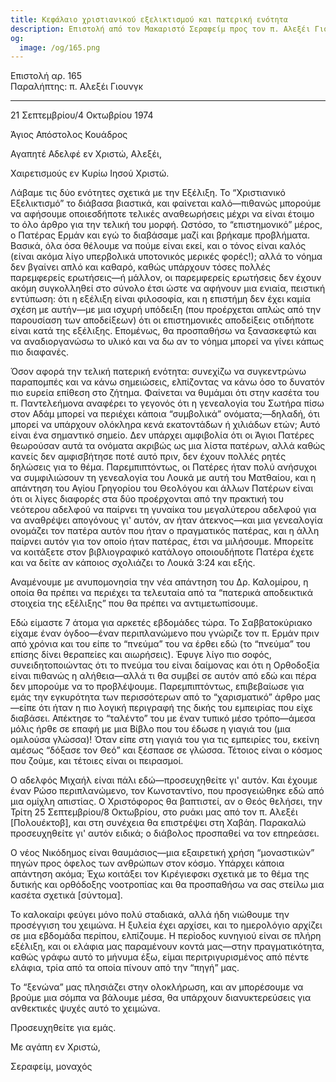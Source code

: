 ```yaml
---
title: Κεφάλαιο χριστιανικού εξελικτισμού και πατερική ενότητα
description: Επιστολή από τον Μακαριστό Σεραφείμ προς τον π. Αλεξέι Γιουνγκ.
og:
  image: /og/165.png
---
```


<div style={{textAlign:'right', fontFamily:'monospace'}}>Επιστολή αρ. 165</div>
<div style={{textAlign:'left', fontFamily:'monospace'}}>Παραλήπτης: π. Αλεξέι Γιουνγκ</div>

---

21 Σεπτεμβρίου/4 Οκτωβρίου 1974

Άγιος Απόστολος Κουάδρος

Αγαπητέ Αδελφέ εν Χριστώ, Αλεξέι,

Χαιρετισμούς εν Κυρίω Ιησού Χριστώ.

Λάβαμε τις δύο ενότητες σχετικά με την Εξέλιξη. Το “Χριστιανικό Εξελικτισμό” το διάβασα βιαστικά, και φαίνεται καλό—πιθανώς μπορούμε να αφήσουμε οποιεσδήποτε τελικές αναθεωρήσεις μέχρι να είναι έτοιμο το όλο άρθρο για την τελική του μορφή. Ωστόσο, το “επιστημονικό” μέρος, ο Πατέρας Ερμάν και εγώ το διαβάσαμε μαζί και βρήκαμε προβλήματα. Βασικά, όλα όσα θέλουμε να πούμε είναι εκεί, και ο τόνος είναι καλός (είναι ακόμα λίγο υπερβολικά υποτονικός μερικές φορές!); αλλά το νόημα δεν βγαίνει απλό και καθαρό, καθώς υπάρχουν τόσες πολλές παρεμφερείς ερωτήσεις—ή μάλλον, οι παρεμφερείς ερωτήσεις δεν έχουν ακόμη συγκολληθεί στο σύνολο έτσι ώστε να αφήνουν μια ενιαία, πειστική εντύπωση: ότι η εξέλιξη είναι φιλοσοφία, και η επιστήμη δεν έχει καμία σχέση με αυτήν—με μια ισχυρή υπόδειξη (που προέρχεται απλώς από την παρουσίαση των αποδείξεων) ότι οι επιστημονικές αποδείξεις οτιδήποτε είναι κατά της εξέλιξης. Επομένως, θα προσπαθήσω να ξανασκεφτώ και να αναδιοργανώσω το υλικό και να δω αν το νόημα μπορεί να γίνει κάπως πιο διαφανές.

Όσον αφορά την τελική πατερική ενότητα: συνεχίζω να συγκεντρώνω παραπομπές και να κάνω σημειώσεις, ελπίζοντας να κάνω όσο το δυνατόν πιο ευρεία επίθεση στο ζήτημα. Φαίνεται να θυμάμαι ότι στην κασέτα του π. Παντελεήμονα αναφέρει το γεγονός ότι η γενεαλογία του Σωτήρα πίσω στον Αδάμ μπορεί να περιέχει κάποια “συμβολικά” ονόματα;—δηλαδή, ότι μπορεί να υπάρχουν ολόκληρα κενά εκατοντάδων ή χιλιάδων ετών; Αυτό είναι ένα σημαντικό σημείο. Δεν υπάρχει αμφιβολία ότι οι Άγιοι Πατέρες θεωρούσαν αυτά τα ονόματα ακριβώς ως μια λίστα πατέρων, αλλά καθώς κανείς δεν αμφισβήτησε ποτέ αυτό πριν, δεν έχουν πολλές ρητές δηλώσεις για το θέμα. Παρεμπιπτόντως, οι Πατέρες ήταν πολύ ανήσυχοι να συμφιλιώσουν τη γενεαλογία του Λουκά με αυτή του Ματθαίου, και η απάντηση του Αγίου Γρηγορίου του Θεολόγου και άλλων Πατέρων είναι ότι οι λίγες διαφορές στα δύο προέρχονται από την πρακτική του νεότερου αδελφού να παίρνει τη γυναίκα του μεγαλύτερου αδελφού για να αναθρέψει απογόνους γι' αυτόν, αν ήταν άτεκνος—και μια γενεαλογία ονομάζει τον πατέρα αυτόν που ήταν ο πραγματικός πατέρας, και η άλλη παίρνει αυτόν για τον οποίο ήταν πατέρας, έτσι να μιλήσουμε. Μπορείτε να κοιτάξετε στον βιβλιογραφικό κατάλογο οποιουδήποτε Πατέρα έχετε και να δείτε αν κάποιος σχολιάζει το Λουκά 3:24 και εξής.

Αναμένουμε με ανυπομονησία την νέα απάντηση του Δρ. Καλομίρου, η οποία θα πρέπει να περιέχει τα τελευταία από τα “πατερικά αποδεικτικά στοιχεία της εξέλιξης” που θα πρέπει να αντιμετωπίσουμε.

Εδώ είμαστε 7 άτομα για αρκετές εβδομάδες τώρα. Το Σαββατοκύριακο είχαμε έναν όγδοο—έναν περιπλανώμενο που γνώριζε τον π. Ερμάν πριν από χρόνια και του είπε το “πνεύμα” του να έρθει εδώ (το “πνεύμα” του επίσης δίνει θεραπείες και αιωρήσεις). Έφυγε λίγο πιο σοφός, συνειδητοποιώντας ότι το πνεύμα του είναι δαίμονας και ότι η Ορθοδοξία είναι πιθανώς η αλήθεια—αλλά τι θα συμβεί σε αυτόν από εδώ και πέρα δεν μπορούμε να το προβλέψουμε. Παρεμπιπτόντως, επιβεβαίωσε για εμάς την εγκυρότητα των περισσότερων από το “χαρισματικό” άρθρο μας—είπε ότι ήταν η πιο λογική περιγραφή της δικής του εμπειρίας που είχε διαβάσει. Απέκτησε το “ταλέντο” του με έναν τυπικό μέσο τρόπο—άμεσα μόλις ήρθε σε επαφή με μια Βίβλο που του έδωσε η γιαγιά του (μια ομιλούσα γλώσσα)! Όταν είπε στη γιαγιά του για τις εμπειρίες του, εκείνη αμέσως “δόξασε τον Θεό” και ξέσπασε σε γλώσσα. Τέτοιος είναι ο κόσμος που ζούμε, και τέτοιες είναι οι πειρασμοί.

Ο αδελφός Μιχαήλ είναι πάλι εδώ—προσευχηθείτε γι' αυτόν. Και έχουμε έναν Ρώσο περιπλανώμενο, τον Κωνσταντίνο, που προσγειώθηκε εδώ από μια ομίχλη απιστίας. Ο Χριστόφορος θα βαπτιστεί, αν ο Θεός θελήσει, την Τρίτη 25 Σεπτεμβρίου/8 Οκτωβρίου, στο ρυάκι μας από τον π. Αλεξέι [Πολουέκτοβ], και στη συνέχεια θα επιστρέψει στη Χαβάη. Παρακαλώ προσευχηθείτε γι' αυτόν ειδικά; ο διάβολος προσπαθεί να τον επηρεάσει.

Ο νέος Νικόδημος είναι θαυμάσιος—μια εξαιρετική χρήση “μοναστικών” πηγών προς όφελος των ανθρώπων στον κόσμο. Υπάρχει κάποια απάντηση ακόμα; Έχω κοιτάξει τον Κιρέγιεφσκι σχετικά με το θέμα της δυτικής και ορθόδοξης νοοτροπίας και θα προσπαθήσω να σας στείλω μια κασέτα σχετικά [σύντομα].

Το καλοκαίρι φεύγει μόνο πολύ σταδιακά, αλλά ήδη νιώθουμε την προσέγγιση του χειμώνα. Η ξυλεία έχει αρχίσει, και το ημερολόγιο αρχίζει σε μια εβδομάδα περίπου, ελπίζουμε. Η περίοδος κυνηγιού είναι σε πλήρη εξέλιξη, και οι ελάφια μας παραμένουν κοντά μας—στην πραγματικότητα, καθώς γράφω αυτό το μήνυμα έξω, είμαι περιτριγυρισμένος από πέντε ελάφια, τρία από τα οποία πίνουν από την “πηγή” μας.

Το “ξενώνα” μας πλησιάζει στην ολοκλήρωση, και αν μπορέσουμε να βρούμε μια σόμπα να βάλουμε μέσα, θα υπάρχουν διανυκτερεύσεις για ανθεκτικές ψυχές αυτό το χειμώνα.

Προσευχηθείτε για εμάς.

Με αγάπη εν Χριστώ,

Σεραφείμ, μοναχός
